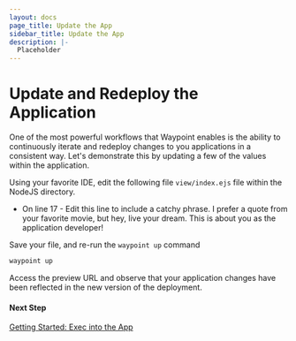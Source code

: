 ```yaml
---
layout: docs
page_title: Update the App
sidebar_title: Update the App
description: |-
  Placeholder
---
```


# Update and Redeploy the Application

One of the most powerful workflows that Waypoint enables is the ability to continuously iterate and redeploy changes to you applications
in a consistent way. Let's demonstrate this by updating a few of the values within the application.

Using your favorite IDE, edit the following file `view/index.ejs` file within the NodeJS directory.

- On line 17 - Edit this line to include a catchy phrase. I prefer a quote from your favorite movie, but hey, live your dream.
  This is about you as the application developer!

Save your file, and re-run the `waypoint up` command

```bash
waypoint up
```

Access the preview URL and observe that your application changes have been reflected in the new version of the deployment.

#### Next Step

[Getting Started: Exec into the App](/docs/getting-started/nomad-example-app/view-exec-app)
